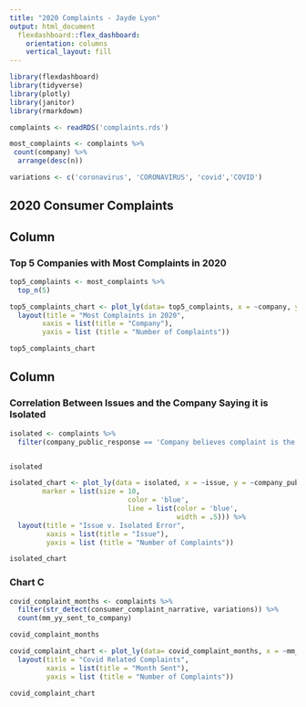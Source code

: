 ```yaml
---
title: "2020 Complaints - Jayde Lyon"
output: html_document
  flexdashboard::flex_dashboard:
    orientation: columns
    vertical_layout: fill
---
```


```r
library(flexdashboard)
library(tidyverse)
library(plotly)
library(janitor)
library(rmarkdown)

complaints <- readRDS('complaints.rds')

most_complaints <- complaints %>% 
 count(company) %>% 
  arrange(desc(n))

variations <- c('coronavirus', 'CORONAVIRUS', 'covid','COVID')

```

## 2020 Consumer Complaints


Column {data-width=650}
-----------------------------------------------------------------------

### Top 5 Companies with Most Complaints in 2020

```r
top5_complaints <- most_complaints %>% 
  top_n(5)

top5_complaints_chart <- plot_ly(data= top5_complaints, x = ~company, y = ~n, type = 'bar') %>% 
  layout(title = "Most Complaints in 2020",
        xaxis = list(title = "Company"),
        yaxis = list (title = "Number of Complaints"))

top5_complaints_chart
```

Column {data-width=350}
-----------------------------------------------------------------------

### Correlation Between Issues and the Company Saying it is Isolated

```r

isolated <- complaints %>% 
  filter(company_public_response == 'Company believes complaint is the result of an isolated error') 


isolated

isolated_chart <- plot_ly(data = isolated, x = ~issue, y = ~company_public_response,
        marker = list(size = 10,
                             color = 'blue',
                             line = list(color = 'blue',
                                         width = .5))) %>% 
  layout(title = "Issue v. Isolated Error",
         xaxis = list(title = "Issue"),
         yaxis = list (title = "Number of Complaints"))

isolated_chart

```

### Chart C

```r

covid_complaint_months <- complaints %>% 
  filter(str_detect(consumer_complaint_narrative, variations)) %>% 
  count(mm_yy_sent_to_company)

covid_complaint_months

covid_complaint_chart <- plot_ly(data= covid_complaint_months, x = ~mm_yy_sent_to_company, y = ~n, type = 'bar') %>% 
  layout(title = "Covid Related Complaints",
         xaxis = list(title = "Month Sent"),
         yaxis = list (title = "Number of Complaints"))

covid_complaint_chart

```

